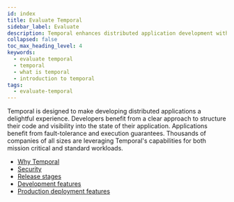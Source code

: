 ```yaml
---
id: index
title: Evaluate Temporal
sidebar_label: Evaluate
description: Temporal enhances distributed application development with clear code structure, fault-tolerance, and execution guarantees, trusted by thousands for mission-critical workloads.
collapsed: false
toc_max_heading_level: 4
keywords:
  - evaluate temporal
  - temporal
  - what is temporal
  - introduction to temporal
tags:
  - evaluate-temporal
---
```


Temporal is designed to make developing distributed applications a delightful experience.
Developers benefit from a clear approach to structure their code and visibility into the state of their application.
Applications benefit from fault-tolerance and execution guarantees.
Thousands of companies of all sizes are leveraging Temporal's capabilities for both mission critical and standard workloads.

- [Why Temporal](/evaluate/why-temporal)
- [Security](/security)
- [Release stages](/evaluate/release-stages)
- [Development features](/evaluate/development-features)
- [Production deployment features](/evaluate/production-features)
